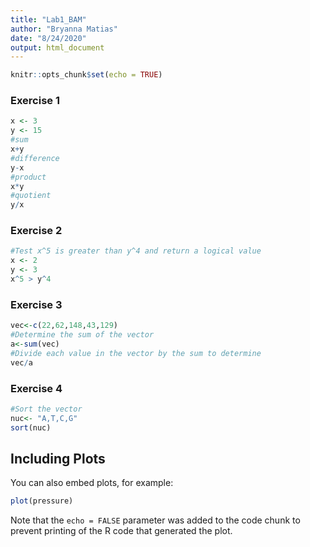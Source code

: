 ```yaml
---
title: "Lab1_BAM"
author: "Bryanna Matias"
date: "8/24/2020"
output: html_document
---
```


```r
knitr::opts_chunk$set(echo = TRUE)
```


### Exercise 1 

```r
x <- 3
y <- 15
#sum
x+y
#difference
y-x
#product
x*y
#quotient
y/x
```

### Exercise 2

```r
#Test x^5 is greater than y^4 and return a logical value
x <- 2
y <- 3
x^5 > y^4 


```

### Exercise 3

```r
vec<-c(22,62,148,43,129)
#Determine the sum of the vector
a<-sum(vec)
#Divide each value in the vector by the sum to determine 
vec/a

```

### Exercise 4

```r
#Sort the vector
nuc<- "A,T,C,G"
sort(nuc)

```

## Including Plots

You can also embed plots, for example:

```r
plot(pressure)
```

Note that the `echo = FALSE` parameter was added to the code chunk to prevent printing of the R code that generated the plot.
